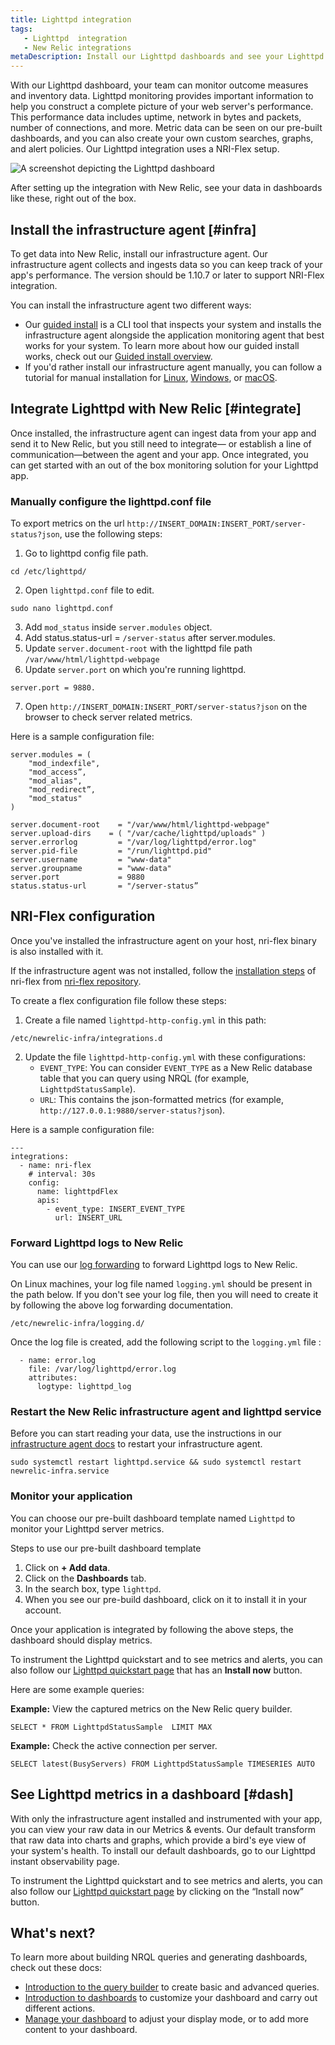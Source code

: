 ```yaml
---
title: Lighttpd integration
tags:
   - Lighttpd  integration
   - New Relic integrations
metaDescription: Install our Lighttpd dashboards and see your Lighttpd  data in New Relic.
---
```



With our Lighttpd dashboard, your team can monitor outcome measures and inventory data.   Lighttpd monitoring provides important information to help you construct a complete picture of your web server's performance. This performance data includes uptime, network in bytes and packets, number of connections, and more. Metric data can be seen on our pre-built dashboards, and you can also create your own custom searches, graphs, and alert policies. Our Lighttpd integration uses a NRI-Flex setup.

<img
  title="Lighttpd dashboard"
  alt="A screenshot depicting the Lighttpd dashboard"
  src={infrastructureLighttptdDashboard}
/>

<figcaption>
After setting up the integration with New Relic, see your data in dashboards like these, right out of the box.
</figcaption>

## Install the infrastructure agent [#infra]

To get data into New Relic, install our infrastructure agent. Our infrastructure agent collects and ingests data so you can keep track of your app's performance. The version should be 1.10.7 or later to support NRI-Flex integration.

You can install the infrastructure agent two different ways:

* Our [guided install](https://one.newrelic.com/nr1-core?state=4f81feab-35f7-e97e-9903-52510f8542bd) is a CLI tool that inspects your system and installs the infrastructure agent alongside the application monitoring agent that best works for your system. To learn more about how our guided install works, check out our [Guided install overview](/docs/infrastructure/host-integrations/installation/new-relic-guided-install-overview).
* If you'd rather install our infrastructure agent manually, you can follow a tutorial for manual installation for [Linux](/docs/infrastructure/install-infrastructure-agent/linux-installation/install-infrastructure-monitoring-agent-linux), [Windows](/docs/infrastructure/install-infrastructure-agent/windows-installation/install-infrastructure-monitoring-agent-windows/), or [macOS](/docs/infrastructure/install-infrastructure-agent/macos-installation/install-infrastructure-monitoring-agent-macos/).

## Integrate Lighttpd with New Relic [#integrate]

Once installed, the infrastructure agent can ingest data from your app and send it to New Relic, but you still need to integrate&mdash; or establish a line of communication&mdash;between the agent and your app. Once integrated, you can get started with an out of the box monitoring solution for your Lighttpd app. 

<Steps>
<Step>
  
### Manually configure the lighttpd.conf file

To export metrics on the url `http://INSERT_DOMAIN:INSERT_PORT/server-status?json`, use the following steps:

1. Go to lighttpd config file path.
```
cd /etc/lighttpd/
```
2. Open `lighttpd.conf` file to edit.
```
sudo nano lighttpd.conf
```

3. Add `mod_status` inside `server.modules` object.
4. Add status.status-url = `/server-status` after server.modules.
5. Update `server.document-root` with the lighttpd file path `/var/www/html/lighttpd-webpage`
6. Update `server.port` on which you're running lighttpd. 
```
server.port = 9880.
 ```
7. Open `http://INSERT_DOMAIN:INSERT_PORT/server-status?json` on the browser to check server related metrics.

Here is a sample configuration file:

```
server.modules = (
    "mod_indexfile",
    "mod_access”,
    "mod_alias",
    "mod_redirect”,
    "mod_status"
)

server.document-root	= "/var/www/html/lighttpd-webpage"
server.upload-dirs	  = ( "/var/cache/lighttpd/uploads" )
server.errorlog		    = "/var/log/lighttpd/error.log"
server.pid-file		    = "/run/lighttpd.pid"
server.username		    = "www-data"
server.groupname	    = "www-data"
server.port		        = 9880
status.status-url	    = "/server-status”
```
</Step>


<Step>

## NRI-Flex configuration

Once you've installed the infrastructure agent on your host, nri-flex binary is also installed with it.
  
If the infrastructure agent was not installed, follow the [installation steps](https://github.com/newrelic/nri-flex/blob/master/docs/basic-tutorial.md) of nri-flex from [nri-flex repository](https://github.com/newrelic/nri-flex).

To create a flex configuration file follow these steps:

1. Create a file named `lighttpd-http-config.yml` in this path:

  ```
  /etc/newrelic-infra/integrations.d
  ```

2. Update the file `lighttpd-http-config.yml` with these configurations:
      * `EVENT_TYPE`: You can consider `EVENT_TYPE` as a New Relic database table that you can query using NRQL (for example, `LighttpdStatusSample`).
      * `URL`: This contains the json-formatted metrics (for example, `http://127.0.0.1:9880/server-status?json`).

Here is a sample configuration file:

```
---
integrations:
  - name: nri-flex
    # interval: 30s
    config:
      name: lighttpdFlex
      apis:
        - event_type: INSERT_EVENT_TYPE
          url: INSERT_URL  
```

</Step>

<Step>
  
### Forward Lighttpd logs to New Relic
  
You can use our [log forwarding](/docs/logs/forward-logs/forward-your-logs-using-infrastructure-agent/) to forward Lighttpd logs to New Relic.

On Linux machines, your log file named `logging.yml` should be present in the path below. If you don't see your log file, then you will need to create it by following the above log forwarding documentation.
```
/etc/newrelic-infra/logging.d/
```
Once the log file is created, add the following script to the `logging.yml` file :
```
  - name: error.log
    file: /var/log/lighttpd/error.log
    attributes:
      logtype: lighttpd_log
```
</Step>

<Step>
  
### Restart the New Relic infrastructure agent and lighttpd service

Before you can start reading your data, use the instructions in our [infrastructure agent docs](/docs/infrastructure/install-infrastructure-agent/manage-your-agent/start-stop-restart-infrastructure-agent/) to restart your infrastructure agent.

```
sudo systemctl restart lighttpd.service && sudo systemctl restart newrelic-infra.service
```
</Step>

<Step>
  
<Step>

###  Monitor your application

You can choose our pre-built dashboard template named `Lighttpd` to monitor your Lighttpd server metrics.

Steps to use our pre-built dashboard template
1.  Click on **+ Add data**.
2.  Click on the **Dashboards** tab.
3.  In the search box, type `lighttpd`.
4.  When you see our pre-build dashboard, click on it to install it in your account.

Once your application is integrated by following the above steps, the dashboard should display metrics.

To instrument the Lighttpd quickstart and to see metrics and alerts, you can also follow our [Lighttpd quickstart page](https://newrelic.com/instant-observability/lighttpd) that has an **Install now** button.

Here are some example queries:

**Example:** View the captured metrics on the New Relic query builder.
  
```
SELECT * FROM LighttpdStatusSample  LIMIT MAX
```

**Example:** Check the active connection per server.
  
```
SELECT latest(BusyServers) FROM LighttpdStatusSample TIMESERIES AUTO
```

</Step>

</Steps>

## See Lighttpd metrics in a dashboard [#dash]

With only the infrastructure agent installed and instrumented with your app, you can view your raw data in our Metrics & events. Our default <InlinePopover type="dashboards" /> transform that raw data into charts and graphs, which provide a bird's eye view of your system's health. To install our default dashboards, go to our Lighttpd instant observability page.
  
To instrument the Lighttpd quickstart and to see metrics and alerts, you can also follow our [Lighttpd quickstart page](https://newrelic.com/instant-observability/lighttpd) by clicking on the “Install now” button.

## What's next?

To learn more about building NRQL queries and generating dashboards, check out these docs:

* [Introduction to the query builder](/docs/query-your-data/explore-query-data/query-builder/introduction-query-builder) to create basic and advanced queries.
* [Introduction to dashboards](/docs/query-your-data/explore-query-data/dashboards/introduction-dashboards) to customize your dashboard and carry out different actions.
* [Manage your dashboard](/docs/query-your-data/explore-query-data/dashboards/manage-your-dashboard) to adjust your <InlinePopover type="dashboards" /> display mode, or to add more content to your dashboard.

